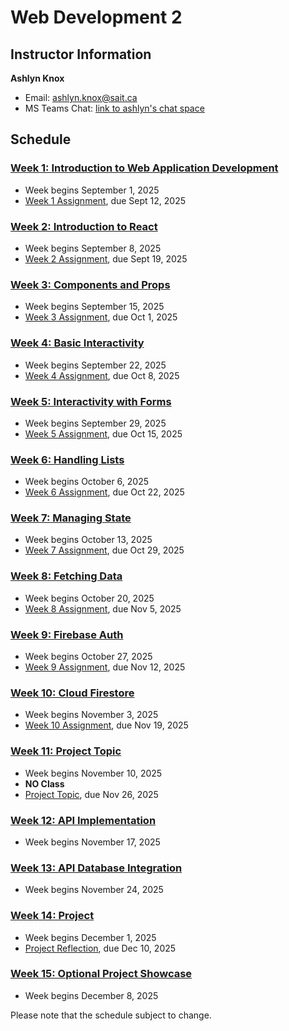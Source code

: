 # Web Development 2

## Instructor Information

**Ashlyn Knox**

- Email: [ashlyn.knox@sait.ca](mailto:ashlyn.knox@sait.ca)
- MS Teams Chat: [link to ashlyn's chat space](https://teams.microsoft.com/l/chat/0/0?users=ashlyn.knox@sait.ca)

## Schedule

### [Week 1: Introduction to Web Application Development](/week-1)

- Week begins September 1, 2025
- [Week 1 Assignment](/week-1/assignment), due Sept 12, 2025

### [Week 2: Introduction to React](/week-2)

- Week begins September 8, 2025
- [Week 2 Assignment](/week-2/assignment), due Sept 19, 2025

### [Week 3: Components and Props](/week-3)

- Week begins September 15, 2025
- [Week 3 Assignment](/week-3/assignment), due Oct 1, 2025

### [Week 4: Basic Interactivity](/week-4)

- Week begins September 22, 2025
- [Week 4 Assignment](/week-4/assignment), due Oct 8, 2025

### [Week 5: Interactivity with Forms](/week-5)

- Week begins September 29, 2025
- [Week 5 Assignment](/week-5/assignment), due Oct 15, 2025

### [Week 6: Handling Lists](/week-6)

- Week begins October 6, 2025
- [Week 6 Assignment](/week-6/assignment), due Oct 22, 2025

### [Week 7: Managing State](/week-7)

- Week begins October 13, 2025
- [Week 7 Assignment](/week-7/assignment), due Oct 29, 2025

### [Week 8: Fetching Data](/week-8)

- Week begins October 20, 2025
- [Week 8 Assignment](/week-8/assignment), due Nov 5, 2025

### [Week 9: Firebase Auth](/week-9)

- Week begins October 27, 2025
- [Week 9 Assignment](/week-9/assignment), due Nov 12, 2025

### [Week 10: Cloud Firestore](/week-10)

- Week begins November 3, 2025
- [Week 10 Assignment](/week-10/assignment), due Nov 19, 2025

### [Week 11: Project Topic](/week-11)

- Week begins November 10, 2025
- **NO Class**
- [Project Topic](/week-11/project), due Nov 26, 2025

### [Week 12: API Implementation](/week-12)

- Week begins November 17, 2025

### [Week 13: API Database Integration](/week-13)

- Week begins November 24, 2025

### [Week 14: Project](/week-14)

- Week begins December 1, 2025
- [Project Reflection](/week-14#project-phase-3-reflection), due Dec 10, 2025

### [Week 15: Optional Project Showcase](/week-15)

- Week begins December 8, 2025

Please note that the schedule subject to change.
